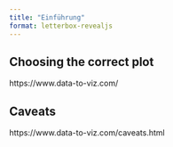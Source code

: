 ```yaml
---
title: "Einführung"
format: letterbox-revealjs
---
```


## Choosing the correct plot
https://www.data-to-viz.com/


## Caveats
https://www.data-to-viz.com/caveats.html